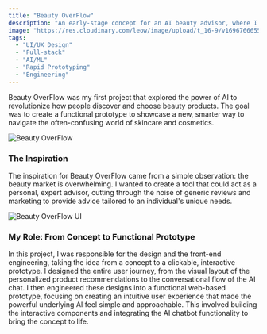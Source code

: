 ```yaml
---
title: "Beauty OverFlow"
description: "An early-stage concept for an AI beauty advisor, where I led the product design and front-end engineering for the prototype."
image: "https://res.cloudinary.com/leow/image/upload/t_16-9/v1696766655/project/beauty-overflow/x0qszoezmsrjqhhhirnl.png"
tags:
  - "UI/UX Design"
  - "Full-stack"
  - "AI/ML"
  - "Rapid Prototyping"
  - "Engineering"
---
```



Beauty OverFlow was my first project that explored the power of AI to revolutionize how people discover and choose beauty products. The goal was to create a functional prototype to showcase a new, smarter way to navigate the often-confusing world of skincare and cosmetics.

<Image
  src="https://res.cloudinary.com/leow/image/upload/t_Large/v1696766655/project/beauty-overflow/x0qszoezmsrjqhhhirnl.png"
  alt="Beauty OverFlow"
  width={1200}
  height={716}
  loading="eager"
  class="max-w-md"
/>

### The Inspiration

The inspiration for Beauty OverFlow came from a simple observation: the beauty market is overwhelming. I wanted to create a tool that could act as a personal, expert advisor, cutting through the noise of generic reviews and marketing to provide advice tailored to an individual's unique needs.

<Image
  src="https://res.cloudinary.com/leow/image/upload/t_Large/v1760236930/project/beauty-overflow/bof1_btzghq.png"
  alt="Beauty OverFlow UI"
  width={1200}
  height={822}
  loading="eager"
  class="max-w-md"
/>

### My Role: From Concept to Functional Prototype

In this project, I was responsible for the design and the front-end engineering, taking the idea from a concept to a clickable, interactive prototype. I designed the entire user journey, from the visual layout of the personalized product recommendations to the conversational flow of the AI chat. I then engineered these designs into a functional web-based prototype, focusing on creating an intuitive user experience that made the powerful underlying AI feel simple and approachable. This involved building the interactive components and integrating the AI chatbot functionality to bring the concept to life.
